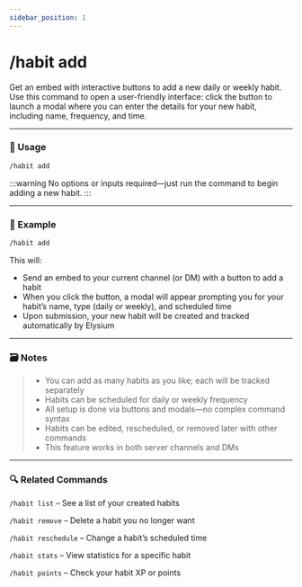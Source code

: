 ```yaml
---
sidebar_position: 1
---
```


# /habit add 

Get an embed with interactive buttons to add a new daily or weekly habit. Use this command to open a user-friendly interface: click the button to launch a modal where you can enter the details for your new habit, including name, frequency, and time.

<hr className="md-divider-gradient" />

### 💬 Usage
```bash
/habit add
```

:::warning
No options or inputs required—just run the command to begin adding a new habit.
:::

<hr className="md-divider-gradient" />

### 📌 Example
```bash
/habit add
```
This will:
- Send an embed to your current channel (or DM) with a button to add a habit
- When you click the button, a modal will appear prompting you for your habit’s name, type (daily or weekly), and scheduled time
- Upon submission, your new habit will be created and tracked automatically by Elysium

<hr className="md-divider-gradient" />

### 🗃️ Notes
> - You can add as many habits as you like; each will be tracked separately
> - Habits can be scheduled for daily or weekly frequency
> - All setup is done via buttons and modals—no complex command syntax
> - Habits can be edited, rescheduled, or removed later with other commands
> - This feature works in both server channels and DMs

<hr className="md-divider-gradient" />

### 🔍 Related Commands
`/habit list` – See a list of your created habits

`/habit remove` – Delete a habit you no longer want

`/habit reschedule` – Change a habit’s scheduled time

`/habit stats` – View statistics for a specific habit

`/habit points` – Check your habit XP or points